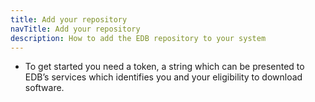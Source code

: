 ```yaml
---
title: Add your repository
navTitle: Add your repository
description: How to add the EDB repository to your system
---
```


* To get started you need a token, a string which can be presented to EDB’s services which identifies you and your eligibility to download software.

